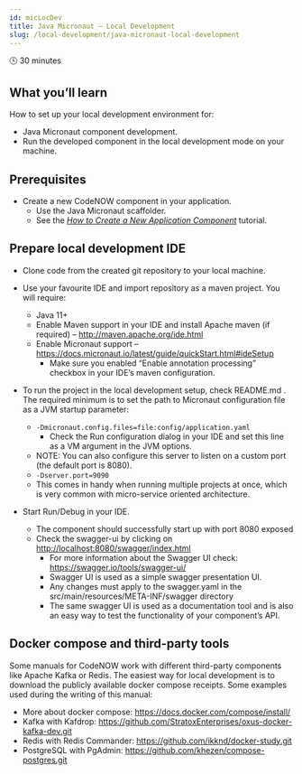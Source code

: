 ```yaml
---
id: micLocDev
title: Java Micronaut – Local Development
slug: /local-development/java-micronaut-local-development
---
```


<!---komentar-->

🕓 30 minutes 

## What you’ll learn

How to set up your local development environment for:

- Java Micronaut component development. 
- Run the developed component in the local development mode on your machine.

## Prerequisites

- Create a new CodeNOW component in your application.
  - Use the Java Micronaut scaffolder.
  - See the *[How to Create a New Application Component](../admMan/creNewCom/)* tutorial.

## Prepare local development IDE

- Clone code from the created git repository to your local machine.
- Use your favourite IDE and import repository as a maven project. You will require:
  - Java 11+
  - Enable Maven support in your IDE and install Apache maven (if required) – http://maven.apache.org/ide.html 
  - Enable Micronaut support – https://docs.micronaut.io/latest/guide/quickStart.html#ideSetup
    - Make sure you enabled “Enable annotation processing” checkbox in your IDE’s maven configuration.


- To run the project in the local development setup, check README.md . The required minimum is to set the path to Micronaut configuration file as a JVM startup parameter:
  - ```-Dmicronaut.config.files=file:config/application.yaml```
    - Check the Run configuration dialog in your IDE and set this line as a VM argument in the JVM options.
   - NOTE: You can also configure this server to listen on a custom port (the default port is 8080).
    - ```-Dserver.port=9090```
    - This comes in handy when running multiple projects at once, which is very common with micro-service oriented architecture.


- Start Run/Debug in your IDE.
    - The component should successfully start up with port 8080 exposed
    - Check the swagger-ui by clicking on [http://localhost:8080/swagger/index.html](http://localhost:8080/swagger/index.html)
      - For more information about the Swagger UI check: https://swagger.io/tools/swagger-ui/
      - Swagger UI is used as a simple swagger presentation UI.
      - Any changes must apply to the swagger.yaml in the src/main/resources/META-INF/swagger directory
      - The same swagger UI is used as a documentation tool and is also an easy way to test the functionality of your component’s API.

## Docker compose and third-party tools

Some manuals for CodeNOW work with different third-party components like Apache Kafka or Redis. The easiest way for local development is to download the publicly available docker compose receipts. Some examples used during the writing of this manual:

- More about docker compose: https://docs.docker.com/compose/install/
- Kafka with Kafdrop: https://github.com/StratoxEnterprises/oxus-docker-kafka-dev.git
- Redis with Redis Commander: https://github.com/ikknd/docker-study.git
- PostgreSQL with PgAdmin: https://github.com/khezen/compose-postgres.git